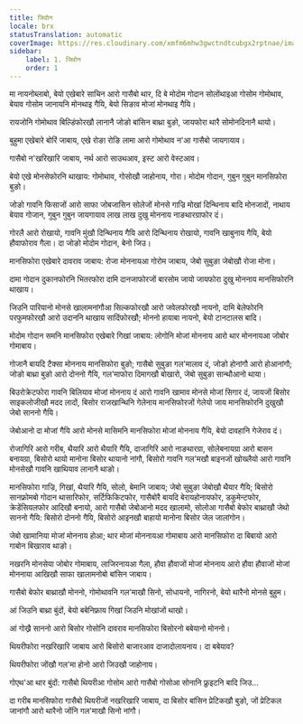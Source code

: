 ```yaml
---
title: जिवोन
locale: brx
statusTranslation: automatic
coverImage: https://res.cloudinary.com/xmfm6mhw3gwctndtcubgx2rptnae/image/upload/v1741354419/small_cover_la_gran_rebelion_28716e29d2.webp
sidebar:
    label: 1. जिवोन
    order: 1
---
```

मा नायनोब्लाबो, बेयो एखेबारे साचिन आरो गासैबो थार, दि बे मोदोम गोदान सोलोंथाइआ गोसोम गोमोथाव, बेयाव गोसोम जानायनि मोनथाइ गैयि, बेयो सिङाव मोजां मोनथाइ गैयि।

रायजोनि गोमोथाव बिल्डिंफोरखौ लानानै जोङो बांसिन बाथ्रा बुङो, जायफोरा थारै सोमोनदिनानै थायो।

बुहुमा एखेबारे बोरिं जाबाय, एखे रोङा रोङि लामा आरो गोमोथाव न'आ गासैबो जायगायाव।

गासैबो न'खरिखारि जाबाय, नर्थ आरो साउथआव, इस्ट आरो वेस्टआव।

बेयो एखे मोनसेफोरनि थाखाय: गोमोथाव, गोसोखौ जाहोनाय, गोरा। मोदोम गोदान, गुबुन गुबुन मानसिफोरा बुङो।

जोङो गावनि फिसाजों आरो साफा जोबजासिन सोलेजों मोनसे गाज्रि मोखां दिन्थिनाय बादि मोनजादों, नाथाय बेयाव गोजान, गुबुन गुबुन जायगायाव लाख लाख दुखु मोननाय नाङथारग्राफोर दं।

गोरलै आरो रोखायो, गावनि मुंखौ दिन्थिनाय गैयि आरो दिन्थिनाय रोखायो, गावनि खाबुनाय गैयि, बेयो हौवाफोराव गैला। दा जोङो मोदोम गोदान, बेनो जिउ।

मानसिफोरा एखेबारे दावराव जाबाय: रोजा मोननायआ गोरोम जाबाय, जेबो सुबुङा जेबोखौ रोजा मोना।

दामा गोदान दुकानफोरनि भितरफोरा दामि दानजाफोरजों बारसोम जायो जायफोरा दुखु मोननाय मानसिफोरनि थाखाय।

जिउनि पारियानो मोनसे खालामनांगौआ सिल्कफोरखौ आरो जवेलफोरखौ नायनो, दामि बेलेफोरनि परफुमफोरखौ आरो उदाननि थाखाय सादिंफोरखौ; मोननो हायाबा नायनो, बेयो टानटालस बादि।

मोदोम गोदान समनि मानसिफोरा एखेबारे गिखां जाबाय: लोगोनि मोजां मोननाय आरो थार मोननायआ जोबोर गोमाबाय।

गोजानै बायदि टैक्सा मोननाय मानसिफोरा बुङो; गासैबो सुबुङा गल'मालाव दं, जोङो होनांगौ आरो होआनांगौ; जोङो बाथ्रा बुङो आरो दोननो गैयि, गल'माफोरा दिमागखौ बोखारो, जेबो सुबुङा सान्थौआनो थाया।

बिउरोक्रेटफोरा गावनि बिलियाव मोजां मोननाय दं आरो गावनि खामाव मोनसे मोजां सिगार दं, जायजों बिसोर साइकलोजीखौ मदद लादों, बिसोर राजखान्थिनि गेलेनाय मानसिफोरजों गेलेयो जाय मानसिफोरनि दुखुखौ जेबो साननो गैयि।

जेबोआनो दा मोजां गैयि आरो मोनसे मासिमनि मानसिफोरा मोजां मोननाय गैयि, बेयो दावहानि गेजेराव दं।

रोजागिरि आरो गरीब, थैयारि आरो थैयारि गैयि, दाजागिरि आरो नाङथारग्रा, सोलेबनायग्रा आरो बासन बनायग्रा, बिसोरो थायो मानोना बिसोर थायानो नांगौ, बिसोरो गावनि गल'मखौ बाइनजों खोख्लैयो आरो गावनि मोनसेखौ गावनि खाथियाव लानानै थाङो।

मानसिफोरा गाज्रि, गिखां, थैयारि गैयि, सोलो, बेमानि जाबाय; जेबो सुबुङा जेबोखौ थैयार गैयि; बिसोरो सानफ्रोमबो गोदान थासारिफोर, सर्टिफिकिटफोर, गासैबोरै बायदि बेरायहोनायफोर, डकुमेन्टफोर, क्रेडेंसियलफोर आदिखौ बनायो, आरो गासैबो जेबोआनो मदद खालामो, सोलोआ गासैबो बेफोर बाथ्राखौ जेथो साननो गैयि: बिसोरो दोननो गैयि, बिसोरो आइनखौ बाहायो मानोना बिसोर जेल जालांगोन।

जेबो खामानिया मोजां मोननाय होआ; थार मोजां मोननायआ गोमाबाय आरो मानसिफोरा दा बिबायो आरो गाबोन बिखाराव थाङो।

नखरनि मोनसेया जोबोर गोमाबाय, लाजिरनायआ गैला, हौवा हौवाजों मोजां मोननाय आरो हौवा हौवाजों मोजां मोननाया आखिखौ साफा खालामनोबो बांसिन जाबाय।

गासैबो बेफोर बाथ्राखौ मोननो, गोमोथावनि गल'माखौ सिनो, सोधायनो, नागिरनो, बेयो थारैनो मोनसे बुहुम।

आं जिउनि बाथ्रा बुंदों, बेयो बबेनिफ्राय गिखां जिउनि मोखांजों थाखो।

आं गोख्रै साननो आरो बिसोर गोसोनि दावराव मानसिफोरा बिसोरनो बबेयानो मोननो।

थियरीफोरा नखरिखारि जाबाय आरो बिसोरो बाजारआव दाजादोलायनाय। दा बबेयाव?

थियरीफोरा जोंखौ गल'मा होनो आरो जिउखौ जाहोनाय।

गोएथ'आ थार बुंदों: गासैबो थियरीआ गोसोम आरो गासैबो गोसोआ सोनानि फ्रुइटनि बादि जिउ...

दा गरीब मानसिफोरा गासैबो थियरीजों नखरिखारि जाबाय, दा बिसोर बांसिन प्रेटिकखौ बुङो, जों प्रेटिकल जानांगौ आरो थारैनो जोंनि गल'माखौ सिनो नांगौ।

